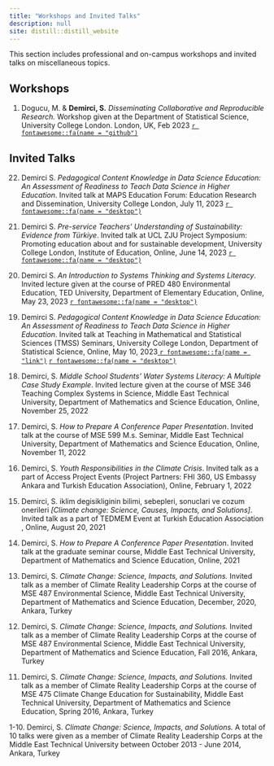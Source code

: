 ```yaml
---
title: "Workshops and Invited Talks"
description: null
site: distill::distill_website
---
```


This section includes professional and on-campus workshops and invited talks on miscellaneous topics.

## Workshops

<p>
1. Dogucu, M. & **Demirci, S.** *Disseminating Collaborative and Reproducible Research.* Workshop given at the Department of Statistical Science, University College London. London, UK, Feb 2023 <a href = "https://disseminate-collaborate-reproduce.github.io/schedule/" target="_blank"> `r fontawesome::fa(name = "github")` </a>
</p>

## Invited Talks

<p>
22. Demirci S. *Pedagogical Content Knowledge in Data Science Education: An Assessment of Readiness to Teach Data Science in Higher Education*. Invited talk at MAPS Education Forum: Education Research and Dissemination, University College London, July 11, 2023 <a href = "https://sinemdemirci.github.io/maps-ucl-2023/ " target="_blank"> `r fontawesome::fa(name = "desktop")` </a>
</p>

<p>
21. Demirci S. *Pre-service Teachers’ Understanding of Sustainability: Evidence from Türkiye*. Invited talk at UCL ZJU Project Symposium: Promoting education about and for sustainable development, University College London, Institute of Education, Online, June 14, 2023
<a href = "https://sinemdemirci.github.io/ucl-ioe-2023/" target="_blank"> `r fontawesome::fa(name = "desktop")` </a>
</p>

<p>
20. Demirci S. *An Introduction to Systems Thinking and Systems Literacy*. Invited lecture given at the course of PRED 480 Environmental Education, TED University, Department of Elementary Education, Online, May 23, 2023 <a href = "https://sinemdemirci.github.io/sts-tedu/" target="_blank"> `r fontawesome::fa(name = "desktop")` </a>
</p>

<p>
19. Demirci S. *Pedagogical Content Knowledge in Data Science Education: An Assessment of Readiness to Teach Data Science in Higher Education*. Invited talk at Teaching in Mathematical and Statistical Sciences (TMSS) Seminars, University College London, Department of Statistical Science, Online, May 10, 2023<a href = "https://www.ucl.ac.uk/statistics/departmental-seminars/teaching-mathematical-and-statistical-sciences-tmss-seminars" target="_blank"> `r fontawesome::fa(name = "link")`</a>
<a href = "https://sinemdemirci.github.io/pck-ucl-2023/" target="_blank"> `r fontawesome::fa(name = "desktop")` </a>
</p>

<p>
18. Demirci, S. *Middle School Students' Water Systems Literacy: A Multiple Case Study Example*. Invited lecture given at the course of MSE 346 Teaching Complex Systems in Science, Middle East Technical University, Department of Mathematics and Science Education, Online, November 25, 2022
</p>

<p>
17. Demirci, S. *How to Prepare A Conference Paper Presentation*. Invited talk at the course of MSE 599 M.s. Seminar, Middle East Technical University, Department of Mathematics and Science Education, Online, November 11, 2022
</p>

<p>
16. Demirci, S.  *Youth Responsibilities in the Climate Crisis*. Invited talk as a part of Access Project Events (Project Partners: FHI 360, US Embassy Ankara and Turkish Education Association), Online, February 1, 2022
</p>

<p>
15. Demirci, S. iklim degisikliginin bilimi, sebepleri, sonuclari ve cozum onerileri *[Climate change: Science, Causes, Impacts, and Solutions]*. Invited talk as a part of TEDMEM Event at Turkish Education Association , Online, August 20, 2021
</p>

<p>
14. Demirci, S. *How to Prepare A Conference Paper Presentation*. Invited talk at the graduate seminar course, Middle East Technical University, Department of Mathematics and Science Education, Online, 2021
</p>

<p>
13. Demirci, S. *Climate Change: Science, Impacts, and Solutions.* Invited talk as a member of Climate Reality Leadership Corps at the course of MSE 487 Environmental Science, Middle East Technical University, Department of Mathematics and Science Education, December, 2020, Ankara, Turkey
</p>

<p>
12. Demirci, S. *Climate Change: Science, Impacts, and Solutions.* Invited talk as a member of Climate Reality Leadership Corps at the course of MSE 487 Environmental Science, Middle East Technical University, Department of Mathematics and Science Education, Fall 2016, Ankara, Turkey
</p>

<p>
11. Demirci, S. *Climate Change: Science, Impacts, and Solutions.* Invited talk as a member of Climate Reality Leadership Corps at the course of MSE 475 Climate Change Education for Sustainability, Middle East Technical University, Department of Mathematics and Science Education, Spring 2016, Ankara, Turkey
</p>

<p>
1-10. Demirci, S. *Climate Change: Science, Impacts, and Solutions.* A total of 10 talks were given as a member of Climate Reality Leadership Corps at the Middle East Technical University between October 2013 - June 2014, Ankara, Turkey
</p>